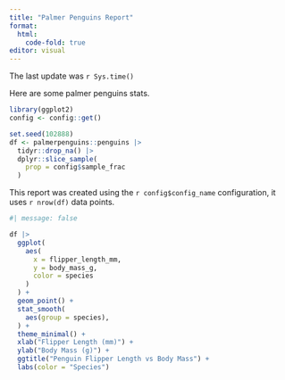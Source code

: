 ```yaml
---
title: "Palmer Penguins Report"
format: 
  html:
    code-fold: true
editor: visual
---
```


The last update was `r Sys.time()`

Here are some palmer penguins stats.

```r
library(ggplot2)
config <- config::get()

set.seed(102888)
df <- palmerpenguins::penguins |>
  tidyr::drop_na() |>
  dplyr::slice_sample(
    prop = config$sample_frac
  )
```

This report was created using the `r config$config_name` configuration, it uses `r nrow(df)` data points.

```r
#| message: false

df |>
  ggplot(
    aes(
      x = flipper_length_mm,
      y = body_mass_g,
      color = species
    )
  ) +
  geom_point() +
  stat_smooth(
    aes(group = species), 
  ) +
  theme_minimal() +
  xlab("Flipper Length (mm)") +
  ylab("Body Mass (g)") +
  ggtitle("Penguin Flipper Length vs Body Mass") +
  labs(color = "Species")
```
